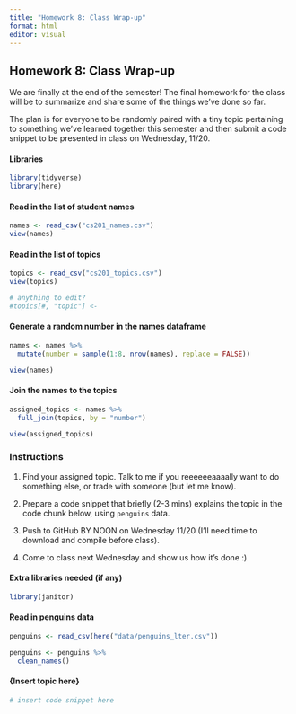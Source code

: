 ```yaml
---
title: "Homework 8: Class Wrap-up"
format: html
editor: visual
---
```


## Homework 8: Class Wrap-up

We are finally at the end of the semester! The final homework for the class will be to summarize and share some of the things we've done so far.

The plan is for everyone to be randomly paired with a tiny topic pertaining to something we've learned together this semester and then submit a code snippet to be presented in class on Wednesday, 11/20.

#### Libraries

```r
library(tidyverse)
library(here)
```

#### Read in the list of student names

```r
names <- read_csv("cs201_names.csv")
view(names)
```

#### Read in the list of topics

```r
topics <- read_csv("cs201_topics.csv")
view(topics)

# anything to edit?
#topics[#, "topic"] <- 
```

#### Generate a random number in the names dataframe

```r
names <- names %>%
  mutate(number = sample(1:8, nrow(names), replace = FALSE))

view(names)
```

#### Join the names to the topics

```r
assigned_topics <- names %>%
  full_join(topics, by = "number")

view(assigned_topics)
```

### Instructions

1.  Find your assigned topic. Talk to me if you reeeeeeaaaally want to do something else, or trade with someone (but let me know).

2.  Prepare a code snippet that briefly (2-3 mins) explains the topic in the code chunk below, using `penguins` data.

3.  Push to GitHub BY NOON on Wednesday 11/20 (I'll need time to download and compile before class).

4.  Come to class next Wednesday and show us how it's done :)

#### Extra libraries needed (if any)

```r
library(janitor)

```

#### Read in penguins data

```r
penguins <- read_csv(here("data/penguins_lter.csv"))

penguins <- penguins %>% 
  clean_names()
```

#### {Insert topic here}

```r
# insert code snippet here

```
